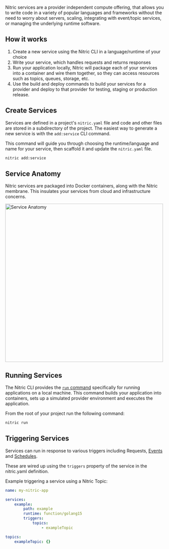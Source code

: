 Nitric services are a provider independent compute offering, that allows you to write code in
a variety of popular languages and frameworks without the need to worry about servers, scaling, 
integrating with event/topic services, or managing the underlying runtime software.

## How it works

1. Create a new service using the Nitric CLI in a language/runtime of your choice
2. Write your service, which handles requests and returns responses
3. Run your application locally, Nitric will package each of your services into a container and wire them together, so they can access resources such as topics, queues, storage, etc.
4. Use the build and deploy commands to build your services for a provider and deploy to that provider for testing, staging or production release.

## Create Services

Services are defined in a project's `nitric.yaml` file and code and other files are stored in a subdirectory of the project. The easiest way to generate a new service is with the `add:service` CLI command.

This command will guide you through choosing the runtime/language and name for your service, then scaffold it and update the `nitric.yaml` file.

```bash
nitric add:service
```

## Service Anatomy
Nitric services are packaged into Docker containers, along with the Nitric membrane.
This insulates your services from cloud and infrastructure concerns.

<img src="/img/membrane-architecture.svg" height="500" alt="Service Anatomy" />

## Running Services

The Nitric CLI provides the [`run` command](./nitric-cli) specifically for running applications on a local machine. This command builds your application into containers, sets up a simulated provider environment and executes the application.

From the root of your project run the following command:

```bash
nitric run
```

## Triggering Services

Services can run in response to various triggers including Requests, [Events](./events) and [Schedules](./schedules).

These are wired up using the `triggers` property of the service in the nitric.yaml definition.

Example triggering a service using a Nitric Topic:
```yaml
name: my-nitric-app

services:
	example:
		path: example
		runtime: function/golang15
		triggers:
			topics:
				- exampleTopic

topics:
	exampleTopic: {}
```